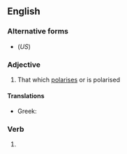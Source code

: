 ==English==

===Alternative forms===
* {{l|en|polarizing}} (''US'')

===Adjective===
{{en-adj}}

# That which [[polarise]]s or is polarised

====Translations====
{{trans-top|that which polarises}}
* Greek: {{t+|el|πολωτικός}}
{{trans-mid}}
{{trans-bottom}}

===Verb===
{{head|en|verb form}}

# {{present participle of|en|polarise|nocat=1}}